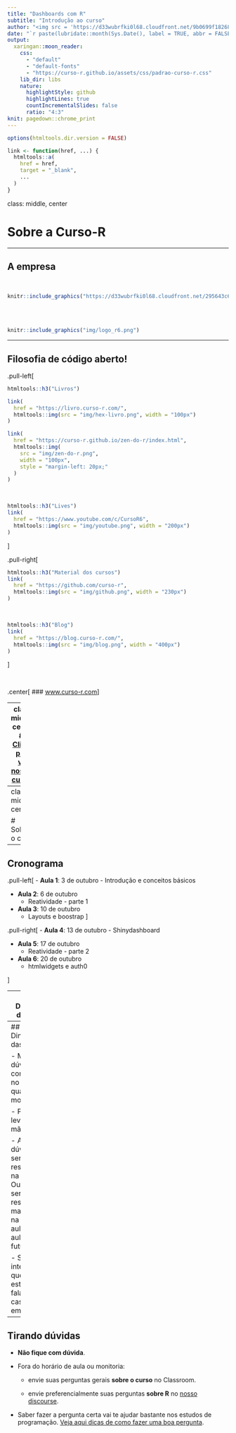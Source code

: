 ```yaml
---
title: "Dashboards com R"
subtitle: "Introdução ao curso"
author: "<img src = 'https://d33wubrfki0l68.cloudfront.net/9b0699f18268059bdd2e5c21538a29eade7cbd2b/67e5c/img/logo/cursor1-5.png' width = '30%'>"
date: "`r paste(lubridate::month(Sys.Date(), label = TRUE, abbr = FALSE, locale = 'pt_BR.UTF-8'), 'de', lubridate::year(Sys.Date()))`"
output:
  xaringan::moon_reader:
    css: 
      - "default"
      - "default-fonts"
      - "https://curso-r.github.io/assets/css/padrao-curso-r.css"
    lib_dir: libs
    nature:
      highlightStyle: github
      highlightLines: true
      countIncrementalSlides: false
      ratio: "4:3"
knit: pagedown::chrome_print
---
```

```r
options(htmltools.dir.version = FALSE)

link <- function(href, ...) {
  htmltools::a(
    href = href,
    target = "_blank",
    ...
  )
}
```

class: middle, center

# Sobre a Curso-R

---

## A empresa

<br>

```r
knitr::include_graphics("https://d33wubrfki0l68.cloudfront.net/295643c6243701ae6a9bac3fb8ad467ff0ce3c84/d1785/img/logo/cursor1-41.png")
```

<br>
<br>

```r
knitr::include_graphics("img/logo_r6.png")
```

---

## Filosofia de código aberto!

.pull-left[
```r
htmltools::h3("Livros")

link(
  href = "https://livro.curso-r.com/",
  htmltools::img(src = "img/hex-livro.png", width = "100px")
)

link(
  href = "https://curso-r.github.io/zen-do-r/index.html",
  htmltools::img(
    src = "img/zen-do-r.png",
    width = "100px",
    style = "margin-left: 20px;"
  )
)
```

<br>

```r
htmltools::h3("Lives")
link(
  href = "https://www.youtube.com/c/CursoR6",
  htmltools::img(src = "img/youtube.png", width = "200px")
)
```
]

.pull-right[
```r
htmltools::h3("Material dos cursos")
link(
  href = "https://github.com/curso-r",
  htmltools::img(src = "img/github.png", width = "230px")
)
```

<br>

```r
htmltools::h3("Blog")
link(
  href = "https://blog.curso-r.com/",
  htmltools::img(src = "img/blog.png", width = "400px")
)
```
]

<br>

.center[
### [www.curso-r.com](https://www.curso-r.com)
]


---
class: middle, center
## [Clique para ver nossos cursos](https://loja.curso-r.com/)

---
class: middle, center

# Sobre o curso

---
## Cronograma

.pull-left[
- **Aula 1**: 3 de outubro
  - Introdução e conceitos básicos

- **Aula 2**: 6 de outubro
  - Reatividade - parte 1
  
- **Aula 3**: 10 de outubro
  - Layouts e boostrap
]

.pull-right[
- **Aula 4**: 13 de outubro
  - Shinydashboard

- **Aula 5**: 17 de outubro
  - Reatividade - parte 2

- **Aula 6**: 20 de outubro
  - htmlwidgets e auth0

]

---
## Dinâmica do curso

- As aulas serão em maior parte expositivas.

- As aulas terão uma seção teórica, de exposição de conceitos, e prática, de aplicação de conceitos.

- O objetivo dos exercícios é gerar dúvidas. **Com exceção do trabalho final, nenhum exercício precisa ser entregue**.

- O certificado será emitido mediante uma **entrega final**, a ser especificada nas últimas aulas do curso. 

- Haverá monitoria para esclarecimento de dúvidas sempre 30 minutos antes do início das aulas.

- Usaremos os últimos minutos de cada aula para tirar dúvidas do conteúdo apresentado. Não haverá plantão de dúvidas pós aula.

- A gravação das aulas ficará disponível por 1 ano após o final do curso.

---
## Dinâmica das aulas

- Mande dúvidas e comentários no chat em qualquer momento.

- Para falar, levante a mão.

- Algumas dúvidas serão respondidas na hora. Outras serão respondidas mais tarde na própria aula ou em aulas futuras.

- Só interrompa quem estiver falando em caso de emergência.

---
## Tirando dúvidas

- **Não fique com dúvida**.
 
- Fora do horário de aula ou monitoria:
    - envie suas perguntas gerais **sobre o curso** no Classroom.
     
    - envie preferencialmente suas perguntas **sobre R** no [nosso discourse](https://discourse.curso-r.com/).

- Saber fazer a pergunta certa vai te ajudar bastante nos estudos de programação. [Veja aqui dicas de como fazer uma boa pergunta](https://discourse.curso-r.com/t/como-escrever-uma-boa-pergunta/542).
